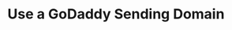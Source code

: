 ---
title: "Use a GoDaddy Sending Domain"
description: "Description of your new file."
sidebarTitle: "GoDaddy"
---